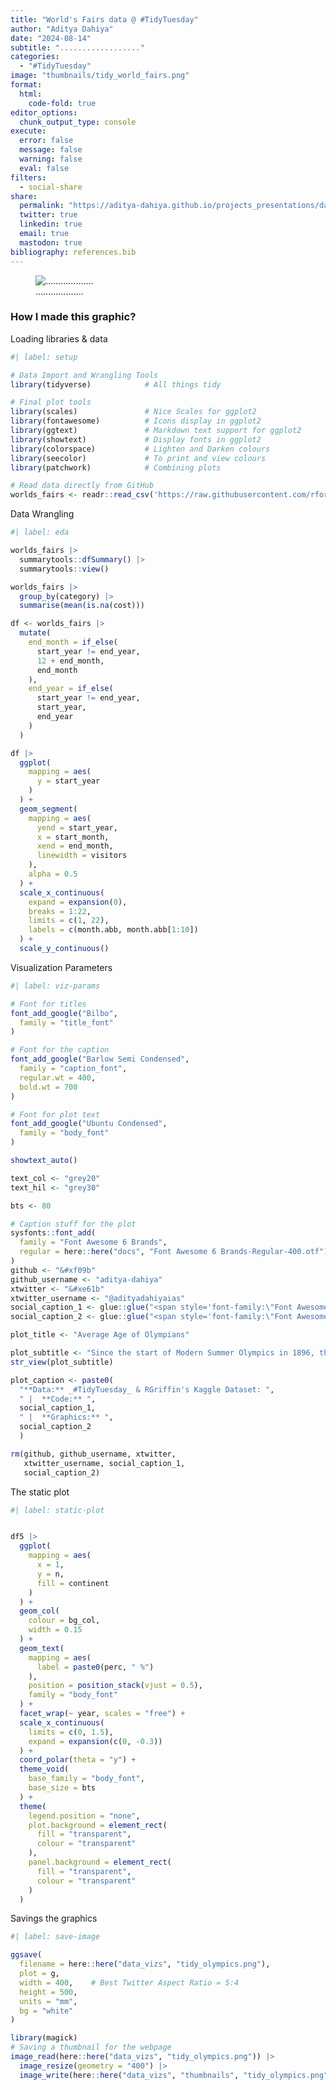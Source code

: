 ```yaml
---
title: "World's Fairs data @ #TidyTuesday"
author: "Aditya Dahiya"
date: "2024-08-14"
subtitle: ".................."
categories:
  - "#TidyTuesday"
image: "thumbnails/tidy_world_fairs.png"
format:
  html:
    code-fold: true
editor_options: 
  chunk_output_type: console
execute: 
  error: false
  message: false
  warning: false
  eval: false
filters:
  - social-share
share:
  permalink: "https://aditya-dahiya.github.io/projects_presentations/data_vizs.html"
  twitter: true
  linkedin: true
  email: true
  mastodon: true
bibliography: references.bib
---
```


![...................](tidy_world_fairs.png){#fig-1}

### **How I made this graphic?**

Loading libraries & data

```r
#| label: setup

# Data Import and Wrangling Tools
library(tidyverse)            # All things tidy

# Final plot tools
library(scales)               # Nice Scales for ggplot2
library(fontawesome)          # Icons display in ggplot2
library(ggtext)               # Markdown text support for ggplot2
library(showtext)             # Display fonts in ggplot2
library(colorspace)           # Lighten and Darken colours
library(seecolor)             # To print and view colours
library(patchwork)            # Combining plots

# Read data directly from GitHub
worlds_fairs <- readr::read_csv('https://raw.githubusercontent.com/rfordatascience/tidytuesday/master/data/2024/2024-08-13/worlds_fairs.csv')
```

Data Wrangling

```r
#| label: eda

worlds_fairs |> 
  summarytools::dfSummary() |> 
  summarytools::view()

worlds_fairs |> 
  group_by(category) |> 
  summarise(mean(is.na(cost)))

df <- worlds_fairs |> 
  mutate(
    end_month = if_else(
      start_year != end_year,
      12 + end_month,
      end_month
    ),
    end_year = if_else(
      start_year != end_year,
      start_year,
      end_year
    )
  )

df |> 
  ggplot(
    mapping = aes(
      y = start_year
    )
  ) +
  geom_segment(
    mapping = aes(
      yend = start_year,
      x = start_month,
      xend = end_month,
      linewidth = visitors
    ),
    alpha = 0.5
  ) +
  scale_x_continuous(
    expand = expansion(0),
    breaks = 1:22,
    limits = c(1, 22),
    labels = c(month.abb, month.abb[1:10])
  ) +
  scale_y_continuous()

```

Visualization Parameters

```r
#| label: viz-params

# Font for titles
font_add_google("Bilbo",
  family = "title_font"
) 

# Font for the caption
font_add_google("Barlow Semi Condensed",
  family = "caption_font",
  regular.wt = 400,
  bold.wt = 700
) 

# Font for plot text
font_add_google("Ubuntu Condensed",
  family = "body_font"
) 

showtext_auto()

text_col <- "grey20"
text_hil <- "grey30"

bts <- 80

# Caption stuff for the plot
sysfonts::font_add(
  family = "Font Awesome 6 Brands",
  regular = here::here("docs", "Font Awesome 6 Brands-Regular-400.otf")
)
github <- "&#xf09b"
github_username <- "aditya-dahiya"
xtwitter <- "&#xe61b"
xtwitter_username <- "@adityadahiyaias"
social_caption_1 <- glue::glue("<span style='font-family:\"Font Awesome 6 Brands\";'>{github};</span> <span style='color: {text_hil}'>{github_username}  </span>")
social_caption_2 <- glue::glue("<span style='font-family:\"Font Awesome 6 Brands\";'>{xtwitter};</span> <span style='color: {text_hil}'>{xtwitter_username}</span>")

plot_title <- "Average Age of Olympians"

plot_subtitle <- "Since the start of Modern Summer Olympics in 1896, the average age **(represented by**<br>**the dots)** of Olympics' medallists and participants has stayed around 25 years<br>**(represented by the vertical line)**. Of late, average age has been increasing slightly."
str_view(plot_subtitle)

plot_caption <- paste0(
  "**Data:** _#TidyTuesday_ & RGriffin's Kaggle Dataset: ", 
  " |  **Code:** ", 
  social_caption_1, 
  " |  **Graphics:** ", 
  social_caption_2
  )

rm(github, github_username, xtwitter, 
   xtwitter_username, social_caption_1, 
   social_caption_2)
```

The static plot

```r
#| label: static-plot


df5 |> 
  ggplot(
    mapping = aes(
      x = 1, 
      y = n, 
      fill = continent
    )
  ) +
  geom_col(
    colour = bg_col,
    width = 0.15
  ) +
  geom_text(
    mapping = aes(
      label = paste0(perc, " %")
    ),
    position = position_stack(vjust = 0.5),
    family = "body_font"
  ) +
  facet_wrap(~ year, scales = "free") +
  scale_x_continuous(
    limits = c(0, 1.5), 
    expand = expansion(c(0, -0.3))
  ) +
  coord_polar(theta = "y") +
  theme_void(
    base_family = "body_font",
    base_size = bts
  ) +
  theme(
    legend.position = "none",
    plot.background = element_rect(
      fill = "transparent",
      colour = "transparent"
    ),
    panel.background = element_rect(
      fill = "transparent",
      colour = "transparent"
    )
  )
```

Savings the graphics

```r
#| label: save-image

ggsave(
  filename = here::here("data_vizs", "tidy_olympics.png"),
  plot = g,
  width = 400,    # Best Twitter Aspect Ratio = 5:4
  height = 500,   
  units = "mm",
  bg = "white"
)

library(magick)
# Saving a thumbnail for the webpage
image_read(here::here("data_vizs", "tidy_olympics.png")) |> 
  image_resize(geometry = "400") |> 
  image_write(here::here("data_vizs", "thumbnails", "tidy_olympics.png"))
```
